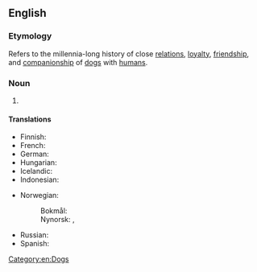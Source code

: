 ==English==
{{wikipedia|Man's best friend (phrase)}}

===Etymology===
Refers to the millennia-long history of close [[relation]]s, [[loyalty]], [[friendship]], and [[companionship]] of [[dog]]s with [[human]]s.

===Noun===
{{en-noun|?}}

# {{n-g|An affectionate term for a [[dog]], or dogs in general.}}

====Translations====
{{trans-top|an affectionate term for a dog}}
* Finnish: {{t|fi|ihmisen paras ystävä}}
* French: {{t+|fr|le meilleur ami de l’homme|m}}
* German: {{t+|de|bester Freund des Menschen|m}}
* Hungarian: {{t|hu|az ember legjobb barátja}}
* Icelandic: {{t|is|besti vinur mannsins|m}}
* Indonesian: {{t|id|teman terbaik manusia}}
{{trans-mid}}
* Norwegian:
*: Bokmål: {{t|nb|menneskets beste venn|m}}
*: Nynorsk: {{t|nn|menneskets beste ven|m}}, {{t|nn|menneskets beste venn|m}}
* Russian: {{t|ru|друг челове́ка|m}}
* Spanish: {{t|es|el mejor amigo del hombre|m}}
{{trans-bottom}}

[[Category:en:Dogs]]